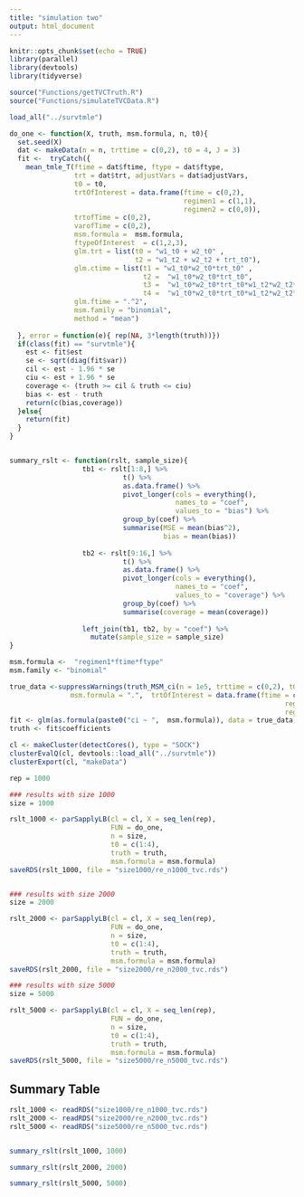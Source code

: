 ```yaml
---
title: "simulation two"
output: html_document
---
```


```r
knitr::opts_chunk$set(echo = TRUE)
library(parallel)
library(devtools)
library(tidyverse)

source("Functions/getTVCTruth.R")
source("Functions/simulateTVCData.R")

load_all("../survtmle")

do_one <- function(X, truth, msm.formula, n, t0){
  set.seed(X)
  dat <- makeData(n = n, trttime = c(0,2), t0 = 4, J = 3)
  fit <-  tryCatch({
    mean_tmle_T(ftime = dat$ftime, ftype = dat$ftype,
                trt = dat$trt, adjustVars = dat$adjustVars,
                t0 = t0,
                trtOfInterest = data.frame(ftime = c(0,2),
                                           regimen1 = c(1,1),
                                           regimen2 = c(0,0)),
                trtofTime = c(0,2),
                varofTime = c(0,2),
                msm.formula =  msm.formula,
                ftypeOfInterest  = c(1,2,3),
                glm.trt = list(t0 = "w1_t0 + w2_t0" ,
                               t2 = "w1_t2 + w2_t2 + trt_t0"),
                glm.ctime = list(t1 = "w1_t0*w2_t0*trt_t0" ,
                                 t2 =  "w1_t0*w2_t0*trt_t0",
                                 t3 =  "w1_t0*w2_t0*trt_t0*w1_t2*w2_t2*trt_t2",
                                 t4 =  "w1_t0*w2_t0*trt_t0*w1_t2*w2_t2*trt_t2"),
                glm.ftime = ".^2",
                msm.family = "binomial",
                method = "mean")
    
  }, error = function(e){ rep(NA, 3*length(truth))})
  if(class(fit) == "survtmle"){
    est <- fit$est
    se <- sqrt(diag(fit$var))
    cil <- est - 1.96 * se
    ciu <- est + 1.96 * se
    coverage <- (truth >= cil & truth <= ciu)
    bias <- est - truth
    return(c(bias,coverage))
  }else{
    return(fit)
  }
}


summary_rslt <- function(rslt, sample_size){
                  tb1 <- rslt[1:8,] %>% 
                            t() %>% 
                            as.data.frame() %>%
                            pivot_longer(cols = everything(),
                                         names_to = "coef", 
                                         values_to = "bias") %>%
                            group_by(coef) %>%
                            summarise(MSE = mean(bias^2),
                                      bias = mean(bias))
                  
                  tb2 <- rslt[9:16,] %>% 
                            t() %>% 
                            as.data.frame() %>%
                            pivot_longer(cols = everything(),
                                         names_to = "coef", 
                                         values_to = "coverage") %>%
                            group_by(coef) %>%
                            summarise(coverage = mean(coverage))
                  
                  left_join(tb1, tb2, by = "coef") %>% 
                    mutate(sample_size = sample_size)  
}


```



```r

msm.formula <-  "regimen1*ftime*ftype"
msm.family <- "binomial"

true_data <-suppressWarnings(truth_MSM_ci(n = 1e5, trttime = c(0,2), t0 = 4, J = 3, 
               msm.formula = ".",  trtOfInterest = data.frame(ftime = c(0,2),
                                                                    regimen1 = c(1,1),
                                                                    regimen2 = c(0,0))))
fit <- glm(as.formula(paste0("ci ~ ",  msm.formula)), data = true_data, family = msm.family)
truth <- fit$coefficients

cl <- makeCluster(detectCores(), type = "SOCK")
clusterEvalQ(cl, devtools::load_all("../survtmle"))
clusterExport(cl, "makeData")

rep = 1000

### results with size 1000
size = 1000

rslt_1000 <- parSapplyLB(cl = cl, X = seq_len(rep),
                         FUN = do_one,
                         n = size,
                         t0 = c(1:4),
                         truth = truth, 
                         msm.formula = msm.formula)
saveRDS(rslt_1000, file = "size1000/re_n1000_tvc.rds")


### results with size 2000
size = 2000

rslt_2000 <- parSapplyLB(cl = cl, X = seq_len(rep),
                         FUN = do_one,
                         n = size,
                         t0 = c(1:4),
                         truth = truth, 
                         msm.formula = msm.formula)
saveRDS(rslt_2000, file = "size2000/re_n2000_tvc.rds")

### results with size 5000
size = 5000

rslt_5000 <- parSapplyLB(cl = cl, X = seq_len(rep),
                         FUN = do_one,
                         n = size,
                         t0 = c(1:4),
                         truth = truth, 
                         msm.formula = msm.formula)
saveRDS(rslt_5000, file = "size5000/re_n5000_tvc.rds")

```

## Summary Table


```r
rslt_1000 <- readRDS("size1000/re_n1000_tvc.rds")
rslt_2000 <- readRDS("size2000/re_n2000_tvc.rds")
rslt_5000 <- readRDS("size5000/re_n5000_tvc.rds")


summary_rslt(rslt_1000, 1000)

summary_rslt(rslt_2000, 2000)

summary_rslt(rslt_5000, 5000)

```



